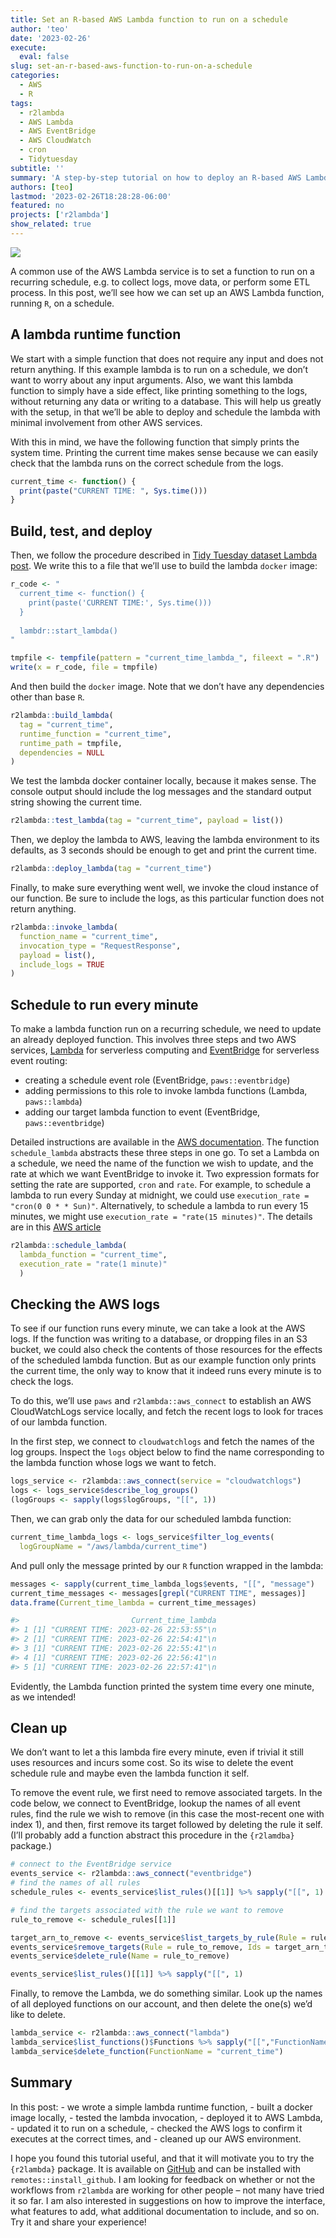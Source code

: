 ```yaml
---
title: Set an R-based AWS Lambda function to run on a schedule
author: 'teo'
date: '2023-02-26'
execute:
  eval: false
slug: set-an-r-based-aws-function-to-run-on-a-schedule
categories:
  - AWS
  - R
tags:
  - r2lambda
  - AWS Lambda
  - AWS EventBridge
  - AWS CloudWatch
  - cron
  - Tidytuesday
subtitle: ''
summary: 'A step-by-step tutorial on how to deploy an R-based AWS Lambda function, how to set it to run on a recurring schedule, how to validate that the execution happens on schedule, and how to clean up. All from the R console.'
authors: [teo]
lastmod: '2023-02-26T18:28:28-06:00'
featured: no
projects: ['r2lambda']
show_related: true
---
```


[![](https://ko-fi.com/img/githubbutton_sm.svg)](https://ko-fi.com/J3J8133RYV)

A common use of the AWS Lambda service is to set a function to run on a 
recurring schedule, e.g. to collect logs, move data, or perform some ETL process.
In this post, we'll see how we can set up an AWS Lambda function, running `R`, on 
a schedule.

## A lambda runtime function

We start with a simple function that does not require any input and does not return
anything. If this example lambda is to run on a schedule, we don't want to worry
about any input arguments. Also, we want this lambda function to simply have a 
side effect, like printing something to the logs, without returning any data or writing
to a database. This will help us greatly with the setup, in that we'll be able to deploy 
and schedule the lambda with minimal involvement from other AWS services.

With this in mind, we have the following function that simply prints the system time.
Printing the current time makes sense because we can easily check that the lambda runs
on the correct schedule from the logs.

```r
current_time <- function() {
  print(paste("CURRENT TIME: ", Sys.time()))
}
```

## Build, test, and deploy

Then, we follow the procedure described in [Tidy Tuesday dataset Lambda post](/post/an-r-aws-lambda-function-to-download-tidytuesday-datasets/).
We write this to a file that we'll use to build the lambda `docker` image:

```r
r_code <- "
  current_time <- function() {
    print(paste('CURRENT TIME:', Sys.time()))
  }
  
  lambdr::start_lambda()
"

tmpfile <- tempfile(pattern = "current_time_lambda_", fileext = ".R")
write(x = r_code, file = tmpfile)
```

And then build the `docker` image. Note that we don't have any dependencies other 
than base `R`.

```r
r2lambda::build_lambda(
  tag = "current_time",
  runtime_function = "current_time",
  runtime_path = tmpfile,
  dependencies = NULL
)
```

We test the lambda docker container locally, because it makes sense. The console 
output should include the log messages and the standard output string showing the
current time.

```r
r2lambda::test_lambda(tag = "current_time", payload = list())
```

Then, we deploy the lambda to AWS, leaving the lambda environment to its defaults, 
as 3 seconds should be enough to get and print the current time.

```r
r2lambda::deploy_lambda(tag = "current_time")
```

Finally, to make sure everything went well, we invoke the cloud instance of our 
function. Be sure to include the logs, as this particular function does not return 
anything. 

```r
r2lambda::invoke_lambda(
  function_name = "current_time",
  invocation_type = "RequestResponse",
  payload = list(),
  include_logs = TRUE
)
```

## Schedule to run every minute

To make a lambda function run on a recurring schedule, we need to update an already 
deployed function. This involves three steps and two AWS services, [Lambda](https://aws.amazon.com/lambda/) 
for serverless computing and [EventBridge](https://aws.amazon.com/eventbridge/) 
for serverless event routing:

- creating a schedule event role (EventBridge, `paws::eventbridge`)
- adding permissions to this role to invoke lambda functions (Lambda, `paws::lambda`)
- adding our target lambda function to event (EventBridge, `paws::eventbridge`)

Detailed instructions are available in the [AWS documentation](https://docs.aws.amazon.com/eventbridge/latest/userguide/eb-run-lambda-schedule.html).
The function `schedule_lambda` abstracts these three steps in one go. To set a Lambda 
on a schedule, we need the name of the function we wish to update, and the rate at which
we want EventBridge to invoke it. Two expression formats for setting the rate are supported, 
`cron` and `rate`. For example, to schedule a lambda to run every Sunday at midnight, 
we could use `execution_rate = "cron(0 0 * * Sun)"`. Alternatively, to schedule a lambda
to run every 15 minutes, we might use `execution_rate = "rate(15 minutes)"`. The details are
in this [AWS article](https://docs.aws.amazon.com/eventbridge/latest/userguide/eb-create-rule-schedule.html)

```r
r2lambda::schedule_lambda(
  lambda_function = "current_time", 
  execution_rate = "rate(1 minute)"
  )
```

## Checking the AWS logs

To see if our function runs every minute, we can take a look at the AWS logs. If the 
function was writing to a database, or dropping files in an S3 bucket, we could also check 
the contents of those resources for the effects of the scheduled lambda function. But as
our example function only prints the current time, the only way to know that it indeed runs
every minute is to check the logs.

To do this, we'll use `paws` and `r2lambda::aws_connect` to establish an AWS CloudWatchLogs
service locally, and fetch the recent logs to look for traces of our lambda function.

In the first step, we connect to `cloudwatchlogs` and fetch the names of the log groups.
Inspect the `logs` object below to find the name corresponding to the lambda function
whose logs we want to fetch.

```r
logs_service <- r2lambda::aws_connect(service = "cloudwatchlogs")
logs <- logs_service$describe_log_groups()
(logGroups <- sapply(logs$logGroups, "[[", 1))
```

Then, we can grab only the data for our scheduled lambda function:

```r
current_time_lambda_logs <- logs_service$filter_log_events(
  logGroupName = "/aws/lambda/current_time")
```

And pull only the message printed by our `R` function wrapped in the lambda:

```r
messages <- sapply(current_time_lambda_logs$events, "[[", "message")
current_time_messages <- messages[grepl("CURRENT TIME", messages)]
data.frame(Current_time_lambda = current_time_messages)

#>                         Current_time_lambda
#> 1 [1] "CURRENT TIME: 2023-02-26 22:53:55"\n
#> 2 [1] "CURRENT TIME: 2023-02-26 22:54:41"\n
#> 3 [1] "CURRENT TIME: 2023-02-26 22:55:41"\n
#> 4 [1] "CURRENT TIME: 2023-02-26 22:56:41"\n
#> 5 [1] "CURRENT TIME: 2023-02-26 22:57:41"\n

```

Evidently, the Lambda function printed the system time every one minute, as we 
intended!

## Clean up

We don't want to let a this lambda fire every minute, even if trivial it still 
uses resources and incurs some cost. So its wise to delete the event schedule 
rule and maybe even the lambda function it self.

To remove the event rule, we first need to remove associated targets. In the code
below, we connect to EventBridge, lookup the names of all event rules, find the
rule we wish to remove (in this case the most-recent one with index 1), and then,
first remove its target followed by deleting the rule it self. (I'll probably
add a function abstract this procedure in the `{r2lamdba}` package.)

```r
# connect to the EventBridge service
events_service <- r2lambda::aws_connect("eventbridge")
# find the names of all rules 
schedule_rules <- events_service$list_rules()[[1]] %>% sapply("[[", 1)

# find the targets associated with the rule we want to remove
rule_to_remove <- schedule_rules[[1]]

target_arn_to_remove <- events_service$list_targets_by_rule(Rule = rule_to_remove)$Targets[[1]]$Id
events_service$remove_targets(Rule = rule_to_remove, Ids = target_arn_to_remove)
events_service$delete_rule(Name = rule_to_remove)

events_service$list_rules()[[1]] %>% sapply("[[", 1)

```

Finally, to remove the Lambda, we do something similar. Look up the names of all
deployed functions on our account, and then delete the one(s) we'd like to delete.

```r
lambda_service <- r2lambda::aws_connect("lambda")
lambda_service$list_functions()$Functions %>% sapply("[[","FunctionName")
lambda_service$delete_function(FunctionName = "current_time")
```

## Summary

In this post: 
  - we wrote a simple lambda runtime function, 
  - built a docker image locally,
  - tested the lambda invocation, 
  - deployed it to AWS Lambda, 
  - updated it to run on a schedule,
  - checked the AWS logs to confirm it executes at the correct times, and 
  - cleaned up our AWS environment. 

I hope you found this tutorial useful, and that it will motivate you to try the `{r2lambda}` 
package. It is available on [GitHub](https://github.com/discindo/r2lambda) and can 
be installed with `remotes::install_github`. I am looking for feedback on whether or 
not the workflows from `r2lambda` are working for other people -- not many have 
tried it so far. I am also interested in suggestions on how to 
improve the interface, what features to add, what additional documentation to include, 
and so on. Try it and share your experience!


